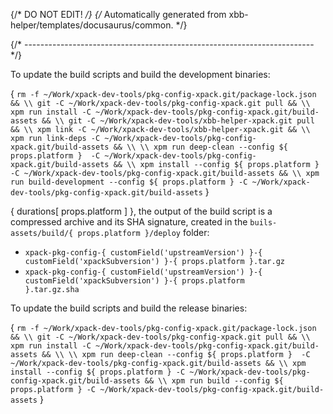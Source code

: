 {/* DO NOT EDIT! */}
{/* Automatically generated from xbb-helper/templates/docusaurus/common. */}




{/* ------------------------------------------------------------------------ */}

To update the build scripts and build the development binaries:

<CodeBlock language="sh"> {
`rm -f ~/Work/xpack-dev-tools/pkg-config-xpack.git/package-lock.json && \\
git -C ~/Work/xpack-dev-tools/pkg-config-xpack.git pull && \\
xpm run install -C ~/Work/xpack-dev-tools/pkg-config-xpack.git/build-assets && \\
git -C ~/Work/xpack-dev-tools/xbb-helper-xpack.git pull && \\
xpm link -C ~/Work/xpack-dev-tools/xbb-helper-xpack.git && \\
xpm run link-deps -C ~/Work/xpack-dev-tools/pkg-config-xpack.git/build-assets && \\
\\
xpm run deep-clean --config ${ props.platform }  -C ~/Work/xpack-dev-tools/pkg-config-xpack.git/build-assets && \\
xpm install --config ${ props.platform } -C ~/Work/xpack-dev-tools/pkg-config-xpack.git/build-assets && \\
xpm run build-development --config ${ props.platform } -C ~/Work/xpack-dev-tools/pkg-config-xpack.git/build-assets`
} </CodeBlock>

{ durations[ props.platform ] }, the output of the build script is a compressed
archive and its SHA signature, created in
the <code>buils-assets/build/{ props.platform }/deploy</code> folder:

* <code>xpack-pkg-config-{ customField('upstreamVersion') }-{ customField('xpackSubversion') }-{ props.platform }.tar.gz</code>
* <code>xpack-pkg-config-{ customField('upstreamVersion') }-{ customField('xpackSubversion') }-{ props.platform }.tar.gz.sha</code>

To update the build scripts and build the release binaries:

<CodeBlock language="sh"> {
`rm -f ~/Work/xpack-dev-tools/pkg-config-xpack.git/package-lock.json && \\
git -C ~/Work/xpack-dev-tools/pkg-config-xpack.git pull && \\
xpm run install -C ~/Work/xpack-dev-tools/pkg-config-xpack.git/build-assets && \\
\\
xpm run deep-clean --config ${ props.platform }  -C ~/Work/xpack-dev-tools/pkg-config-xpack.git/build-assets && \\
xpm install --config ${ props.platform } -C ~/Work/xpack-dev-tools/pkg-config-xpack.git/build-assets && \\
xpm run build --config ${ props.platform } -C ~/Work/xpack-dev-tools/pkg-config-xpack.git/build-assets`
} </CodeBlock>
